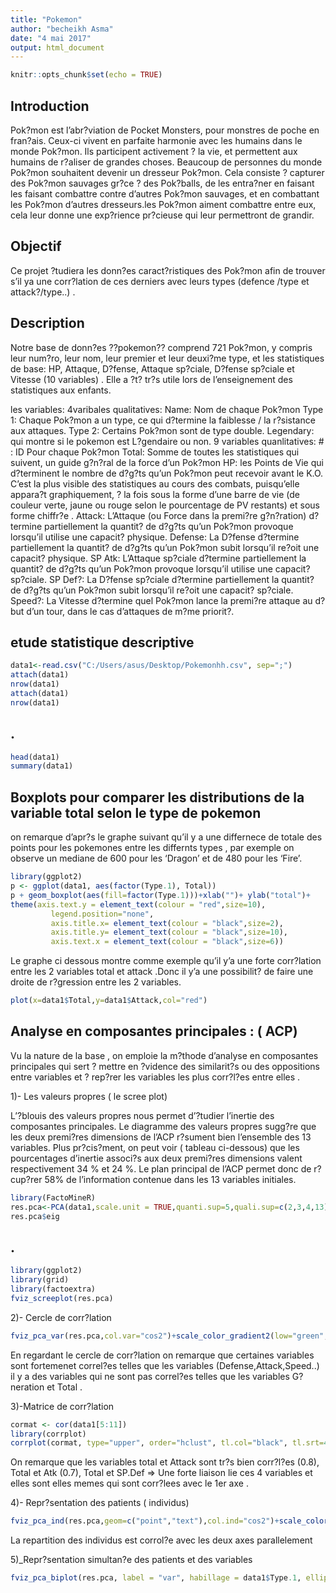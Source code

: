 ```yaml
---
title: "Pokemon"
author: "becheikh Asma"
date: "4 mai 2017"
output: html_document
---
```


```r
knitr::opts_chunk$set(echo = TRUE)
```
## Introduction
Pok?mon est l'abr?viation de Pocket Monsters, pour monstres de poche en fran?ais. Ceux-ci vivent en parfaite harmonie avec les humains dans le monde Pok?mon. Ils participent activement ? la vie, et permettent aux humains de r?aliser de grandes choses. Beaucoup de personnes du monde Pok?mon souhaitent devenir un dresseur Pok?mon. Cela consiste ? capturer des Pok?mon sauvages gr?ce ? des Pok?balls, de les entra?ner en faisant les faisant combattre contre d'autres Pok?mon sauvages, et en combattant les Pok?mon d'autres dresseurs.les Pok?mon aiment combattre entre eux, cela leur donne une exp?rience pr?cieuse qui leur permettront de grandir.

## Objectif 
Ce projet ?tudiera les donn?es caract?ristiques des Pok?mon  afin de trouver s'il ya une corr?lation de ces derniers  avec leurs types (defence /type et attack?/type..) .

## Description 

Notre base de donn?es ??pokemon?? comprend 721 Pok?mon, y compris leur num?ro, leur nom, leur premier et leur deuxi?me type, et les statistiques de base: HP, Attaque, D?fense, Attaque sp?ciale, D?fense sp?ciale et Vitesse (10 variables) . Elle a ?t? tr?s utile lors de l'enseignement des statistiques aux enfants. 


les variables:
4varibales qualitatives:
Name: Nom de chaque Pok?mon 
Type 1: Chaque Pok?mon a un type, ce qui d?termine la faiblesse / la r?sistance aux attaques.
Type 2: Certains Pok?mon sont de type double.
Legendary: qui montre si le pokemon est L?gendaire ou non.
9 variables quanlitatives:
 # : ID Pour chaque Pok?mon
Total: Somme de toutes les statistiques qui suivent, un guide g?n?ral de la force d'un Pok?mon
HP: les Points de Vie qui  d?terminent le nombre de d?g?ts qu'un Pok?mon peut recevoir avant le K.O. C'est la plus visible des statistiques au cours des combats, puisqu'elle appara?t graphiquement, ? la fois sous la forme d'une barre de vie (de couleur verte, jaune ou rouge selon le pourcentage de PV restants) et sous forme chiffr?e .
Attack: L'Attaque (ou Force dans la premi?re g?n?ration) d?termine partiellement la quantit? de d?g?ts qu'un Pok?mon provoque lorsqu'il utilise une capacit? physique.
Defense: La D?fense d?termine partiellement la quantit? de d?g?ts qu'un Pok?mon subit lorsqu'il re?oit une capacit? physique.
SP Atk: L'Attaque sp?ciale d?termine partiellement la quantit? de d?g?ts qu'un Pok?mon provoque lorsqu'il utilise une capacit? sp?ciale.
SP Def?: La D?fense sp?ciale d?termine partiellement la quantit? de d?g?ts qu'un Pok?mon subit lorsqu'il re?oit une capacit? sp?ciale.
Speed?: La Vitesse d?termine quel Pok?mon lance la premi?re attaque au d?but d'un tour, dans le cas d'attaques de m?me priorit?.

## etude statistique descriptive


```r
data1<-read.csv("C:/Users/asus/Desktop/Pokemonhh.csv", sep=";")
attach(data1)
nrow(data1)
attach(data1)
nrow(data1)
```
## .

```r
head(data1)
summary(data1)


```


## Boxplots pour comparer les distributions de la variable total selon le type de pokemon
on remarque d'apr?s le graphe suivant qu'il y a une differnece de totale des points pour les pokemones entre les differnts types , par exemple on observe un mediane de 600 pour les 
'Dragon' et de 480 pour les 'Fire'. 
```r
library(ggplot2)
p <- ggplot(data1, aes(factor(Type.1), Total))
p + geom_boxplot(aes(fill=factor(Type.1)))+xlab("")+ ylab("total")+ 
theme(axis.text.y = element_text(colour = "red",size=10),
         legend.position="none",
         axis.title.x= element_text(colour = "black",size=2),
         axis.title.y= element_text(colour = "black",size=10),
         axis.text.x = element_text(colour = "black",size=6))

```

Le graphe ci dessous montre comme exemple  qu'il y'a une forte corr?lation entre les 2 variables total et attack .Donc il y'a une possibilit? de faire une droite de r?gression entre les 2 variables.
```r

plot(x=data1$Total,y=data1$Attack,col="red")

```

## Analyse en composantes principales : ( ACP)

Vu la nature de la base , on emploie la m?thode d'analyse en composantes principales qui sert ? mettre en ?vidence des similarit?s ou des oppositions entre variables et ? rep?rer les variables les plus corr?l?es entre elles .

1)- Les valeurs propres ( le scree plot)

L'?blouis des valeurs propres nous permet d'?tudier l'inertie des composantes principales. Le diagramme des valeurs propres sugg?re que les deux premi?res dimensions de l'ACP r?sument bien l'ensemble des 13 variables. Plus pr?cis?ment, on peut voir ( tableau ci-dessous) que les pourcentages d'inertie associ?s aux deux premi?res dimensions valent respectivement 34 % et 24 %. Le plan principal de l'ACP permet donc de r?cup?rer 58% de l'information contenue dans les 13 variables initiales. 
```r
library(FactoMineR)
res.pca<-PCA(data1,scale.unit = TRUE,quanti.sup=5,quali.sup=c(2,3,4,13),graph = FALSE)
res.pca$eig
```
## .
```r
library(ggplot2)
library(grid)
library(factoextra)
fviz_screeplot(res.pca)
```

2)- Cercle de corr?lation
```r
fviz_pca_var(res.pca,col.var="cos2")+scale_color_gradient2(low="green",mid="blue",high="red",midpoint=0.4)
```


En regardant le cercle de corr?lation on remarque que certaines variables sont fortemenet correl?es telles que les variables (Defense,Attack,Speed..) il y a des variables qui ne sont pas correl?es telles que les variables G?neration et Total  . 

3)-Matrice de corr?lation 
```r
cormat <- cor(data1[5:11])
library(corrplot)
corrplot(cormat, type="upper", order="hclust", tl.col="black", tl.srt=45)


```


On remarque que les variables total et Attack sont tr?s bien corr?l?es (0.8), Total et Atk (0.7), Total et SP.Def => Une forte liaison lie ces 4 variables et elles sont elles memes qui sont corr?lees avec le 1er axe .

4)- Repr?sentation des patients ( individus)
```r
fviz_pca_ind(res.pca,geom=c("point","text"),col.ind="cos2")+scale_color_gradient2(low='green',mid='red',high='blue',midpoint=0.4)

```

La repartition des individus est corrol?e avec les deux axes parallelement

5)_Repr?sentation simultan?e des patients et des variables
```r
fviz_pca_biplot(res.pca, label = "var", habillage = data1$Type.1, ellipse.level = 0.95) + theme_classic()
```


